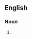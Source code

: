 {{also|mantits}}

==English==

===Noun===
{{head|en|noun plural form}}

# {{plural of|man tit|lang=en}}